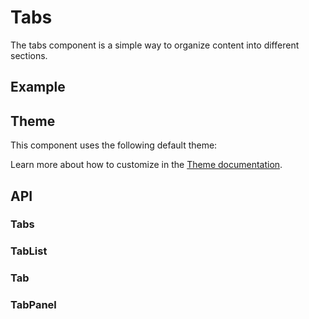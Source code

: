 
<Meta of={TabsStories} />

# Tabs
The tabs component is a simple way to organize content into different sections.

## Example
<ToggleCanvas sourceState="shown" of={TabsStories.Simple} storybook="components-layout-tabs--simple" />

## Theme
This component uses the following default theme:

<ThemeRender theme={tabsTheme} />

Learn more about how to customize in the [Theme documentation](/docs/theme/getting-started).

## API

### Tabs
<PropsTable name="Tabs" />

### TabList
<PropsTable of="TabList" />

### Tab
<PropsTable of="Tab" />

### TabPanel
<PropsTable of="TabPanel" />
